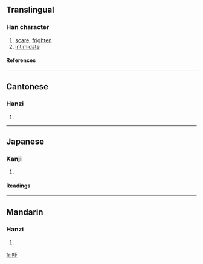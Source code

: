 {{see|嚇}}

==Translingual==
===Han character===
{{Han char|rn=30|rad=口|as=03|sn=6|four=|canj=口一卜 (RMY)}}
# [[scare]], [[frighten]]
# [[intimidate]]
====References====
{{Han ref|kx=0177.021|dkj=03306|dj=0394.050|hdz=10577.020|uh=5413|ud=21523}}
----
==Cantonese==
===Hanzi===
{{yue-hanzi|jyut=|y=haak3}}
# {{defn|Cantonese}}
----
==Japanese==
===Kanji===
{{ja-kanji|grade=|rs=口03}}
# {{defn|Japanese}} 
====Readings====
{{ja-readings|on=[[か]] (ka)|kun=[[おどす]] (odosu)}}
----
==Mandarin==
===Hanzi===
{{cmn-hanzi|tra=嚇|pin=[[hè]] (he4), [[xià]] (xia4)|wg=ho<sup>4</sup>, hsia<sup>4</sup>}}
# {{defn|Mandarin}}

[[fr:吓]]